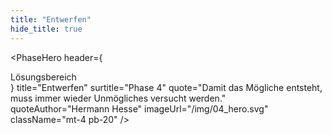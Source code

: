 ```yaml
---
title: "Entwerfen"
hide_title: true
---
```



<PhaseHero
  header={
    <div className="border-b border-blue-500 text-sm lg:text-base text-blue-500 py-1 mb-5 lg:mb-8">
      Lösungsbereich
    </div>
  }
  title="Entwerfen"
  surtitle="Phase 4"
  quote="Damit das Mögliche entsteht, muss immer wieder Unmögliches versucht werden."
  quoteAuthor="Hermann Hesse"
  imageUrl="/img/04_hero.svg"
  className="mt-4 pb-20"
/>
